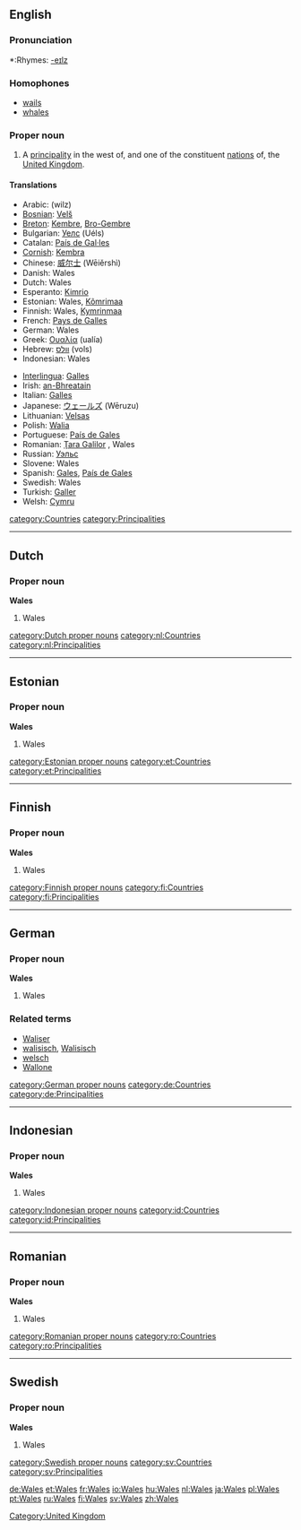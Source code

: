 {{see|wales}}
==English==

===Pronunciation===
*:Rhymes: [[Rhymes:English:-eɪlz|-eɪlz]]

===Homophones===
* [[wails]]
* [[whales]]

===Proper noun===
{{en-proper noun}}

#A [[principality]] in the west of, and one of the constituent [[nation]]s of, the [[United Kingdom]].

====Translations====
{{trans-top|a constituent nation of the UK}}
*Arabic: {{ARchar|[[ويلز]]}} (wilz) {{f}}
*[[Bosnian]]: [[Velš]] {{m}}
*[[Breton]]: [[Kembre]], [[Bro-Gembre]]
*Bulgarian: [[Уелс]] (Uéls)
*Catalan: [[País de Gal·les]] {{m}}
*[[Cornish]]: [[Kembra]]
*Chinese: [[威尔士]] (Wēiěrshì)
*Danish: Wales
*Dutch: Wales {{n}}
*Esperanto: [[Kimrio]]
*Estonian: Wales, [[Kõmrimaa]]
*Finnish: Wales, [[Kymrinmaa]]
*French: [[Pays de Galles]] {{m}}
*German: Wales {{n}}
*Greek: [[Ουαλία]] (ualía) {{f}}
*Hebrew: [[וולס]] (vols)
*Indonesian: Wales
{{trans-mid}}
*[[Interlingua]]: [[Galles]]
*Irish: [[an-Bhreatain]] {{f}}
*Italian: [[Galles]]
*Japanese: [[ウェールズ]] (Wēruzu)
*Lithuanian: [[Velsas]] {{m}}
*Polish: [[Walia]] {{f}}
*Portuguese: [[País de Gales]] {{m}}
*Romanian: [[Ţara Galilor]] {{f}}, Wales {{n}}
*Russian: [[Уэльс]] {{Unicode|(Uɛ́l’s)}} {{m}}
*Slovene: Wales {{m}}
*Spanish: [[Gales]], [[País de Gales]] {{m}}
*Swedish: Wales
*Turkish: [[Galler]]
*Welsh: [[Cymru]] {{f}}
{{trans-bottom}}

[[category:Countries]]
[[category:Principalities]]
[[Category:United Kingdom]]

----

==Dutch==
===Proper noun===
'''Wales'''

#Wales

[[category:Dutch proper nouns]]
[[category:nl:Countries]]
[[category:nl:Principalities]]

----

==Estonian==
===Proper noun===
'''Wales'''

#Wales

[[category:Estonian proper nouns]]
[[category:et:Countries]]
[[category:et:Principalities]]

----

==Finnish==
===Proper noun===
'''Wales'''

#Wales

[[category:Finnish proper nouns]]
[[category:fi:Countries]]
[[category:fi:Principalities]]

----

==German==
===Proper noun===
'''Wales'''

#Wales

===Related terms===
*[[Waliser]]
*[[walisisch]], [[Walisisch]]
*[[welsch]]
*[[Wallone]]

[[category:German proper nouns]]
[[category:de:Countries]]
[[category:de:Principalities]]

----

==Indonesian==
===Proper noun===
'''Wales'''

#Wales

[[category:Indonesian proper nouns]]
[[category:id:Countries]]
[[category:id:Principalities]]

----

==Romanian==
===Proper noun===
'''Wales'''

#Wales

[[category:Romanian proper nouns]]
[[category:ro:Countries]]
[[category:ro:Principalities]]

----

==Swedish==
===Proper noun===
'''Wales'''

#Wales

[[category:Swedish proper nouns]]
[[category:sv:Countries]]
[[category:sv:Principalities]]

[[de:Wales]]
[[et:Wales]]
[[fr:Wales]]
[[io:Wales]]
[[hu:Wales]]
[[nl:Wales]]
[[ja:Wales]]
[[pl:Wales]]
[[pt:Wales]]
[[ru:Wales]]
[[fi:Wales]]
[[sv:Wales]]
[[zh:Wales]]